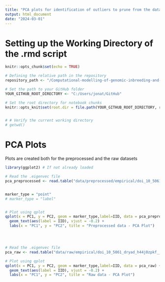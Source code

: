 ```yaml
---
title: "PCA plots for identification of outliers to prune from the dataset"
output: html_document
date: "2024-03-01"
---
```


# Setting up the Working Directory of the .rmd script
```r
knitr::opts_chunk$set(echo = TRUE)

# Defining the relative path in the repository
repository_path <- "/Computational-modelling-of-genomic-inbreeding-and-roh-islands-in-extremely-small-populations/PLINK"

# Set the path to your GitHub folder
YOUR_GITHUB_ROOT_DIRECTORY <- "C:/Users/jonat/GitHub"

# Set the root directory for notebook chunks
knitr::opts_knit$set(root.dir = file.path(YOUR_GITHUB_ROOT_DIRECTORY, repository_path))


# # Verify the current working directory
# getwd()

```

# PCA Plots
Plots are created both for the preprocessed and the raw datasets

```r
library(ggplot2) # If not already loaded

# Read the .eigenvec file
pca_preprocessed <- read.table("data/preprocessed/empirical/doi_10_5061_dryad_h44j0zpkf__v20210813/german_shepherd_filtered.eigenvec", col.names = c("FID", "IID", "PC1", "PC2"))


marker_type = "point"
# marker_type = "label"


# Plot using qplot
qplot(x = PC1, y = PC2, geom = marker_type,label=IID, data = pca_preprocessed) +
  geom_text(aes(label = IID), vjust = -0.2) +
  labs(x = "PC1", y = "PC2", title = "Preprocessed data - PCA Plot")




# Read the .eigenvec file
pca_raw <- read.table("data/raw/empirical/doi_10_5061_dryad_h44j0zpkf__v20210813/PCA/Wang_HDGenetDogs_Genotypes_100621_UK_PCA.eigenvec", col.names = c("FID", "IID", "PC1", "PC2"))

# Plot using qplot
qplot(x = PC1, y = PC2, geom = marker_type,label=IID, data = pca_raw) +
  geom_text(aes(label = IID), vjust = -0.2) +
  labs(x = "PC1", y = "PC2", title = "Raw data - PCA Plot")




```